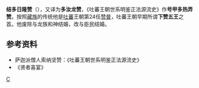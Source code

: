 '''结多日隆赞'''（{{bo|z=ཏོ་རི་ལུང་བཙན|w=To ri long btsan}}），又译为'''多汝龙赞'''，《吐蕃王朝世系明鉴正法源流史》作'''号甲多热弄赞'''。按照[[藏族|藏族]]的传统他是[[吐蕃|吐蕃]]王朝第24任[[赞普|赞普]]，吐蕃王朝早期所谓'''下赞五王'''之首。他废除与龙族和神结婚，改与臣民结婚。

==参考资料==
*萨迦派僧人索纳坚赞：《吐蕃王朝世系明鉴正法源流史》
*《贤者喜宴》

{{start box}}
{{s-before|[[德珍藏|德珍藏]]}}
{{s-title|[[吐蕃国王列表|吐蕃赞普]]|第24任<br />'''下赞五王'''之首}}
{{s-after|[[赤赞南|赤赞南]]}}
{{end box}}
{{吐蕃赞普}}

[[Category:吐蕃赞普|C]]